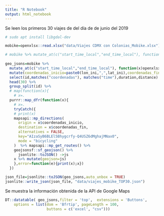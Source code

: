 ```yaml
---
title: "R Notebook"
output: html_notebook
---
```



Se leen los primeros 30 viajes de del día de de junio del 2019
```r
# sudo apt install libgdal-dev

mobike=openxlsx::read.xlsx("data/Viajes CDMX con Colonias_Mobike.xlsx")

# mobike %>% mutate_at(c("start_time_local","end_time_local"), function(x)lubridate::as_date(x,origin = "1899-12-30")) %>% 
  
geo_jsons=mobike %>% 
  mutate_at(c("start_time_local","end_time_local"), function(x)openxlsx::convertToDateTime(x) )%>% mutate(id=row_number()) %>% 
  mutate(coordenadas_inicio=paste0(lon_ini,",",lat_ini),coordenadas_fin=paste0(lon_fin,",",lat_fin)) %>% 
  select(id,matches("coordenadas"), matches("time"),duration,distance) %>% 
  head(30) %>%
  group_split(id) %>% 
  # map(function(x){
    # x=.
  purrr::map_dfr(function(x){
    # x=.
    tryCatch({
    # print(x)
    mapsapi::mp_directions(
      origin = x$coordenadas_inicio,
      destination = x$coordenadas_fin,
      alternatives = FALSE,
      key="AIzaSyB6BLEl5Bhygcrfy-Q4USZ6dMghajMNax0",
      mode = "bicycling"
    )  %>% mapsapi::mp_get_routes() %>% 
    geojsonsf::sf_geojson() %>% 
      jsonlite::toJSON() ->js
    x %>% mutate(geojson=js)
    },error=function(e){print(x);x})
  })

json_file=jsonlite::toJSON(geo_jsons,auto_unbox = TRUE)
jsonlite::write_json(json_file, "data/viajes_mobike_TOP30.json")


```

Se muestra la información obtenida de la API de Google Maps
```r
DT::datatable( geo_jsons,filter = 'top',  extensions = 'Buttons', 
    options = list(dom = 'Bfrtip', pageLength = 100,
                   buttons = c('excel', "csv"))) 

```


